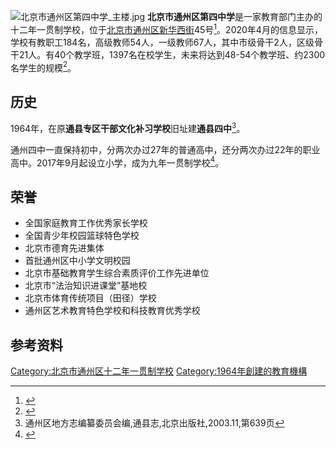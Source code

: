{{Coord|display=title}}
{{Infobox School
  | name        = 北京市通州区第四中学
  | other_name  = 
  | image       = 北京市通州区第四中学.jpg
  | motto       = 
  | established = 1964年
  | type        = 十二年一贯制学校
  | religion    = 
  | affiliation =
  | area           = 占地面积25333平方米，建筑面积19074平方米
  | district    = 
  | grades      = 
  | principal   = 
  | dean        = 
  | college     = 
  | house       = 
  | sc          =
  | cs          =
  | faculty     = 
  | staff       = 
  | students    = 1397名
  | athletics   = 
  | conference  = 
  | colors      = 
  | mascot      = 
  | magazine    =  
  | address     = 北京市通州区新华西街45号
  | tel         = {{tel|86|10|69522231}}
  | fax         = 
  | mail        = 
  | website     = 
}}
[[File:北京市通州区第四中学_主楼.jpg|thumb]]
'''北京市通州区第四中学'''是一家教育部门主办的十二年一贯制学校，位于[[北京市|北京市]][[通州区_(北京市)|通州区]][[新华西街|新华西街]]45号<ref name="通州区中小学办公室公开电话">{{cite web |author1=[[北京市通州区教育委员会|北京市通州区教育委员会]] |title=通州区中小学办公室公开电话 |url=http://zhengfu.bjtzh.gov.cn/edu/fzx/201911/1254166.shtml |website=北京市通州区人民政府 |accessdate=2021-02-17 |date=2019-11-21 |archive-date=2020-01-15 |archive-url=https://web.archive.org/web/20200115225402/http://zhengfu.bjtzh.gov.cn/edu/fzx/201911/1254166.shtml }}</ref>。2020年4月的信息显示，学校有教职工184名，高级教师54人，一级教师67人，其中市级骨干2人，区级骨干21人。有40个教学班，1397名在校学生，未来将达到48-54个教学班、约2300名学生的规模<ref>{{cite web |title=北京市通州区第四中学 |url=https://yjrx.bjedu.cn/portal_tz/primary/102109.htm |website=北京市义务教育入学服务平台 |accessdate=2021-02-20|date=2020-04-28}}</ref>。

==历史==
1964年，在原'''通县专区干部文化补习学校'''旧址建'''通县四中'''<ref>通州区地方志编纂委员会编,通县志,北京出版社,2003.11,第639页</ref>。

通州四中一直保持初中，分两次办过27年的普通高中，还分两次办过22年的职业高中。2017年9月起设立小学，成为九年一贯制学校<ref>{{cite web |title=通州区第四中学2019科技艺术节暨建校55周年校园开放活动顺利举行 |url=http://zhengfu.bjtzh.gov.cn/edu/fzx/201910/1251903.shtml |accessdate=2021-02-20 |date=2019-10-25}}</ref>。

==荣誉==
* 全国家庭教育工作优秀家长学校
* 全国青少年校园篮球特色学校
* 北京市德育先进集体
* 首批通州区中小学文明校园
* 北京市基础教育学生综合素质评价工作先进单位
* 北京市“法治知识进课堂”基地校
* 北京市体育传统项目（田径）学校
* 通州区艺术教育特色学校和科技教育优秀学校

==参考资料==
{{reflist}}

[[Category:北京市通州区十二年一贯制学校|Category:北京市通州区十二年一贯制学校]]
[[Category:1964年創建的教育機構|Category:1964年創建的教育機構]]